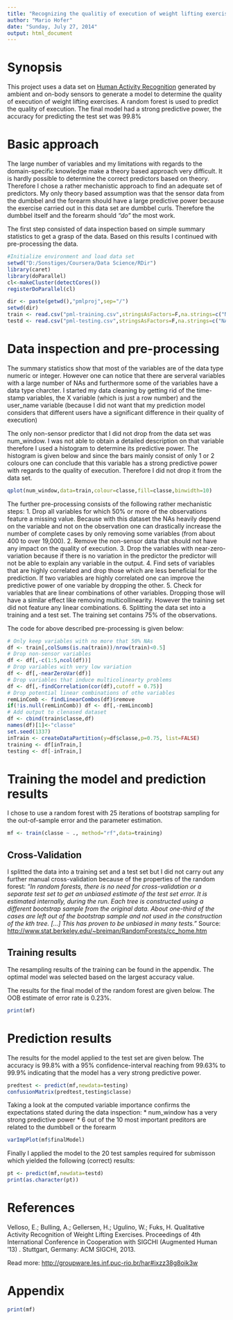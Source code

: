 ```yaml
---
title: "Recognizing the qualitiy of execution of weight lifting exercises"
author: "Mario Hofer"
date: "Sunday, July 27, 2014"
output: html_document
---
```


# Synopsis
This project uses a data set on [Human Activity Recognition](http://groupware.les.inf.puc-rio.br/har) generated by ambient and on-body sensors to generate a model to determine the quality of execution of weight lifting exercises. A random forest is used to predict the quality of execution. The final model had a strong predictive power, the accuracy for predicting the test set was 99.8%

# Basic approach
The large number of variables and my limitations with regards to the domain-specific knowledge make a theory based approach very difficult. It is hardly possible to determine the correct predictors based on theory. Therefore I chose a rather mechanistic approach to find an adequate set of predictors. My only theory based assumption was that the sensor data from the dumbbel and the forearm should have a large predictive power because the exercise carried out in this data set are dumbbel curls. Therefore the dumbbel itself and the forearm should *"do"* the most work.

The first step consisted of data inspection based on simple summary statistics to get a grasp of the data. Based on this results I continued with pre-processing the data.

```r
#Initialize environment and load data set
setwd("D:/Sonstiges/Coursera/Data Science/RDir")
library(caret)
library(doParallel)
cl<-makeCluster(detectCores())
registerDoParallel(cl)

dir <- paste(getwd(),"pmlproj",sep="/")
setwd(dir)
train <- read.csv("pml-training.csv",stringsAsFactors=F,na.strings=c("NA",""))
testd <- read.csv("pml-testing.csv",stringsAsFactors=F,na.strings=c("NA",""))
```

# Data inspection and pre-processing
The summary statistics show that most of the variables are of the data type numeric or integer. However one can notice that there are serveral variables with a large number of NAs and furthermore some of the variables have a data type charcter. I started my data cleaning by getting rid of the time-stamp variables, the X variable (which is just a row number) and the user_name variable (because I did not want that my prediction model considers that different users have a significant difference in their quality of execution)

The only non-sensor predictor that I did not drop from the data set was num_window. I was not able to obtain a detailed description on that variable therefore I used a histogram to determine its predictive power. The histogram is given below and since the bars mainly consist of only 1 or 2 colours one can conclude that this variable has a strong predictive power with regards to the quality of execution. Therefore I did not drop it from the data set. 
```r
qplot(num_window,data=train,colour=classe,fill=classe,binwidth=10)
```

The further pre-processing consists of the following rather mechanistic steps:
1. Drop all variables for which 50% or more of the observations feature a missing value. Because with this dataset the NAs heavily depend on the variable and not on the observation one can drastically increase the number of complete cases by only removing some variables (from about 400 to over 19,000).
2. Remove the non-sensor data that should not have any impact on the quality of execution.
3. Drop the variables with near-zero-variation because if there is no variation in the predictor the predictor will not be able to explain any variable in the output.
4. Find sets of variables that are highly correlated and drop those which are less beneficial for the prediction. If two variables are highly correlated one can improve the predictive power of one variable by dropping the other.
5. Check for variables that are linear combinations of other variables. Dropping those will have a similar effect like removing multicollinearity. However the training set did not feature any linear combinations.
6. Splitting the data set into a training and a test set. The training set contains 75% of the observations.

The code for above described pre-processing is given below:
```r
# Only keep variables with no more that 50% NAs
df <- train[,colSums(is.na(train))/nrow(train)<0.5]
# Drop non-sensor variables
df <- df[,-c(1:5,ncol(df))]
# Drop variables with very low variation
df <- df[,-nearZeroVar(df)]
# Drop variables that induce multicolinearty problems
df <- df[,-findCorrelation(cor(df),cutoff = 0.75)]
# Drop potential linear combinations of othe variables
remLinComb <- findLinearCombos(df)$remove
if(!is.null(remLinComb)) df <- df[,-remLincomb]
# Add output to clenased dataset
df <- cbind(train$classe,df)
names(df)[1]<-"classe"
set.seed(1337)
inTrain <- createDataPartition(y=df$classe,p=0.75, list=FALSE)
training <- df[inTrain,]
testing <- df[-inTrain,]
```

# Training the model and prediction results
I chose to use a random forest with 25 iterations of bootstrap sampling for the out-of-sample error and the parameter estimation. 

```r
mf <- train(classe ~ ., method="rf",data=training)
```

## Cross-Validation
I splitted the data into a training set and a test set but I did not carry out any further manual cross-validation because of the properties of the random forest:
*"In random forests, there is no need for cross-validation or a separate test set to get an unbiased estimate of the test set error. It is estimated internally, during the run. Each tree is constructed using a different bootstrap sample from the original data. About one-third of the cases are left out of the bootstrap sample and not used in the construction of the kth tree. [...] This has proven to be unbiased in many tests."* Source: <http://www.stat.berkeley.edu/~breiman/RandomForests/cc_home.htm>

## Training results
The resampling results of the training can be found in the appendix. The optimal model was selected based on the largest accuracy value. 

The results for the final model of the random forest are given below. The OOB estimate of error rate is 0.23%.
```r
print(mf)
```

# Prediction results
The results for the model applied to the test set are given below. The accuracy is 99.8% with a 95% confidence-interval reaching from 99.63% to 99.9% indicating that the model has a very strong predictive power. 
```r
predtest <- predict(mf,newdata=testing)
confusionMatrix(predtest,testing$classe)
```

Taking a look at the computed variable importance confirms the expectations stated during the data inspection:
* num_window has a very strong predictive power
* 6 out of the 10 most important preditors are related to the dumbbell or the forearm
```r
varImpPlot(mf$finalModel)
```

Finally I applied the model to the 20 test samples required for submisson which yielded the following (correct) results:
```r
pt <- predict(mf,newdata=testd)
print(as.character(pt))
```      

# References

Velloso, E.; Bulling, A.; Gellersen, H.; Ugulino, W.; Fuks, H. Qualitative Activity Recognition of Weight Lifting Exercises. Proceedings of 4th International Conference in Cooperation with SIGCHI (Augmented Human '13) . Stuttgart, Germany: ACM SIGCHI, 2013.

Read more: <http://groupware.les.inf.puc-rio.br/har#ixzz38g8oik3w>

# Appendix

```r
print(mf)
```

